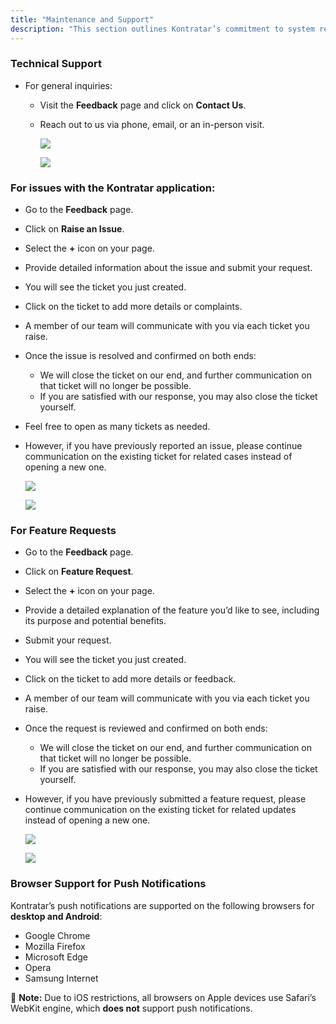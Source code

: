 ```yaml
---
title: "Maintenance and Support"
description: "This section outlines Kontratar’s commitment to system reliability, security, and user assistance. It details the ongoing updates, technical support, and troubleshooting services available to ensure uninterrupted platform performance and a smooth user experience."
---
```


### **Technical Support**

- For general inquiries:
  - Visit the **Feedback** page and click on **Contact Us**.
  - Reach out to us via phone, email, or an in-person visit.

    ![](/Screenshot2025-02-05at14.41.20.png)

    ![](/images/download\(4\).png)

### For issues with the Kontratar application:

- Go to the **Feedback** page.
- Click on **Raise an Issue**.
- Select the **\+** icon on your page.
- Provide detailed information about the issue and submit your request.
- You will see the ticket you just created.
- Click on the ticket to add more details or complaints.
- A member of our team will communicate with you via each ticket you raise.
- Once the issue is resolved and confirmed on both ends:
  - We will close the ticket on our end, and further communication on that ticket will no longer be possible.
  - If you are satisfied with our response, you may also close the ticket yourself.
- Feel free to open as many tickets as needed.
- However, if you have previously reported an issue, please continue communication on the existing ticket for related cases instead of opening a new one.

  ![](/Screenshot2025-02-05at14.39.05.png)

  ![](/images/download\(6\).png)

### For Feature Requests

- Go to the **Feedback** page.
- Click on **Feature Request**.
- Select the **\+** icon on your page.
- Provide a detailed explanation of the feature you’d like to see, including its purpose and potential benefits.
- Submit your request.
- You will see the ticket you just created.
- Click on the ticket to add more details or feedback.
- A member of our team will communicate with you via each ticket you raise.
- Once the request is reviewed and confirmed on both ends:
  - We will close the ticket on our end, and further communication on that ticket will no longer be possible.
  - If you are satisfied with our response, you may also close the ticket yourself.
- However, if you have previously submitted a feature request, please continue communication on the existing ticket for related updates instead of opening a new one.

  ![](/Screenshot2025-02-05at14.54.25.png)

  ![](/images/download\(7\).png)

### **Browser Support for Push Notifications**

Kontratar’s push notifications are supported on the following browsers for **desktop and Android**:

- Google Chrome
- Mozilla Firefox
- Microsoft Edge
- Opera
- Samsung Internet

📌 **Note:** Due to iOS restrictions, all browsers on Apple devices use Safari’s WebKit engine, which **does not** support push notifications.